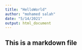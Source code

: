 ```yaml
---
title: "HelloWorld"
author: "mohamed salah"
date: "5/14/2021"
output: html_document
---
```


## This is a markdown file